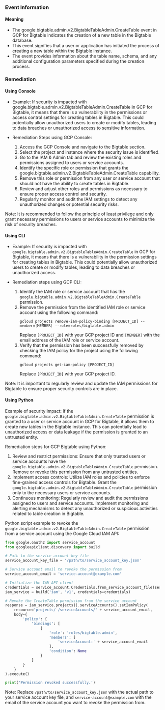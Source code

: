 
### Event Information

#### Meaning

- The google.bigtable.admin.v2.BigtableTableAdmin.CreateTable event in GCP for Bigtable indicates the creation of a new table in the Bigtable database.
- This event signifies that a user or application has initiated the process of creating a new table within the Bigtable instance.
- The event provides information about the table name, schema, and any additional configuration parameters specified during the creation process.

### Remediation

#### Using Console

- Example: If security is impacted with google.bigtable.admin.v2.BigtableTableAdmin.CreateTable in GCP for Bigtable, it means that there is a vulnerability in the permissions or access control settings for creating tables in Bigtable. This could potentially allow unauthorized users to create or modify tables, leading to data breaches or unauthorized access to sensitive information.

- Remediation Steps using GCP Console:
  1. Access the GCP Console and navigate to the Bigtable section.
  2. Select the project and instance where the security issue is identified.
  3. Go to the IAM & Admin tab and review the existing roles and permissions assigned to users or service accounts.
  4. Identify the specific role or permission that grants the google.bigtable.admin.v2.BigtableTableAdmin.CreateTable capability.
  5. Remove this role or permission from any user or service account that should not have the ability to create tables in Bigtable.
  6. Review and adjust other roles and permissions as necessary to ensure proper access control and security.
  7. Regularly monitor and audit the IAM settings to detect any unauthorized changes or potential security risks.

Note: It is recommended to follow the principle of least privilege and only grant necessary permissions to users or service accounts to minimize the risk of security breaches.

#### Using CLI

- Example: If security is impacted with `google.bigtable.admin.v2.BigtableTableAdmin.CreateTable` in GCP for Bigtable, it means that there is a vulnerability in the permission settings for creating tables in Bigtable. This could potentially allow unauthorized users to create or modify tables, leading to data breaches or unauthorized access.

- Remediation steps using GCP CLI:
  1. Identify the IAM role or service account that has the `google.bigtable.admin.v2.BigtableTableAdmin.CreateTable` permission.
  2. Remove the permission from the identified IAM role or service account using the following command:
     ```
     gcloud projects remove-iam-policy-binding [PROJECT_ID] --member=[MEMBER] --role=roles/bigtable.admin
     ```
     Replace `[PROJECT_ID]` with your GCP project ID and `[MEMBER]` with the email address of the IAM role or service account.
  3. Verify that the permission has been successfully removed by checking the IAM policy for the project using the following command:
     ```
     gcloud projects get-iam-policy [PROJECT_ID]
     ```
     Replace `[PROJECT_ID]` with your GCP project ID.

Note: It is important to regularly review and update the IAM permissions for Bigtable to ensure proper security controls are in place.

#### Using Python

Example of security impact: If the `google.bigtable.admin.v2.BigtableTableAdmin.CreateTable` permission is granted to a user or service account in GCP for Bigtable, it allows them to create new tables in the Bigtable instance. This can potentially lead to unauthorized access or data leakage if the permission is granted to an untrusted entity.

Remediation steps for GCP Bigtable using Python:
1. Review and restrict permissions: Ensure that only trusted users or service accounts have the `google.bigtable.admin.v2.BigtableTableAdmin.CreateTable` permission. Remove or revoke this permission from any untrusted entities.
2. Implement access controls: Utilize IAM roles and policies to enforce fine-grained access controls for Bigtable. Grant the `google.bigtable.admin.v2.BigtableTableAdmin.CreateTable` permission only to the necessary users or service accounts.
3. Continuous monitoring: Regularly review and audit the permissions assigned to users and service accounts. Implement monitoring and alerting mechanisms to detect any unauthorized or suspicious activities related to table creation in Bigtable.

Python script example to revoke the `google.bigtable.admin.v2.BigtableTableAdmin.CreateTable` permission from a service account using the Google Cloud IAM API:

```python
from google.oauth2 import service_account
from googleapiclient.discovery import build

# Path to the service account key file
service_account_key_file = '/path/to/service_account_key.json'

# Service account email to revoke the permission from
service_account_email = 'service-account@example.com'

# Initialize the IAM API client
credentials = service_account.Credentials.from_service_account_file(service_account_key_file)
iam_service = build('iam', 'v1', credentials=credentials)

# Revoke the CreateTable permission from the service account
response = iam_service.projects().serviceAccounts().setIamPolicy(
    resource='projects/-/serviceAccounts/' + service_account_email,
    body={
        'policy': {
            'bindings': [
                {
                    'role': 'roles/bigtable.admin',
                    'members': [
                        'serviceAccount:' + service_account_email
                    ],
                    'condition': None
                }
            ]
        }
    }
).execute()

print('Permission revoked successfully.')
```

Note: Replace `/path/to/service_account_key.json` with the actual path to your service account key file, and `service-account@example.com` with the email of the service account you want to revoke the permission from.

